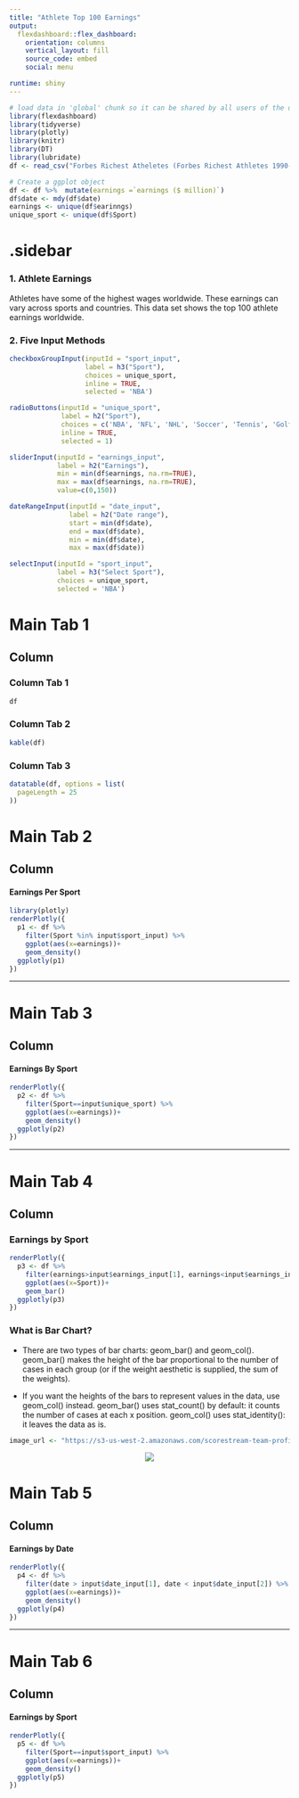 ```yaml
---
title: "Athlete Top 100 Earnings"
output: 
  flexdashboard::flex_dashboard:
    orientation: columns
    vertical_layout: fill
    source_code: embed
    social: menu

runtime: shiny
---
```


```r
# load data in 'global' chunk so it can be shared by all users of the dashboard
library(flexdashboard)
library(tidyverse)
library(plotly)
library(knitr)
library(DT)
library(lubridate)
df <- read_csv("Forbes Richest Atheletes (Forbes Richest Athletes 1990-2020).csv")

# Create a ggplot object
df <- df %>%  mutate(earnings =`earnings ($ million)`)
df$date <- mdy(df$date)
earnings <- unique(df$earinngs)
unique_sport <- unique(df$Sport)
```

{.sidebar}
=======================================================================

### 1. Athlete Earnings

Athletes have some of the highest wages worldwide.  These earnings can vary across sports and countries. This data set shows the top 100 athlete earnings worldwide.

### 2. Five Input Methods

```r
checkboxGroupInput(inputId = "sport_input", 
                   label = h3("Sport"),
                   choices = unique_sport, 
                   inline = TRUE,
                   selected = 'NBA')

radioButtons(inputId = "unique_sport", 
             label = h2("Sport"),
             choices = c('NBA', 'NFL', 'NHL', 'Soccer', 'Tennis', 'Golf', 'Boxing', 'Racing'),
             inline = TRUE,
             selected = 1)

sliderInput(inputId = "earnings_input",
            label = h2("Earnings"),
            min = min(df$earnings, na.rm=TRUE),
            max = max(df$earnings, na.rm=TRUE),
            value=c(0,150))

dateRangeInput(inputId = "date_input", 
               label = h2("Date range"), 
               start = min(df$date), 
               end = max(df$date),
               min = min(df$date), 
               max = max(df$date))

selectInput(inputId = "sport_input", 
            label = h3("Select Sport"),
            choices = unique_sport, 
            selected = 'NBA')
```

Main Tab 1
=======================================================================

Column {data-width=500, .tabset}
-----------------------------------------------------------------------

### Column Tab 1

```r
df
```


### Column Tab 2

```r
kable(df)
```


### Column Tab 3

```r
datatable(df, options = list(
  pageLength = 25
))
```


Main Tab 2
=======================================================================

Column {data-width=500}
-----------------------------------------------------------------------


#### Earnings Per Sport

```r
library(plotly)
renderPlotly({
  p1 <- df %>% 
    filter(Sport %in% input$sport_input) %>% 
    ggplot(aes(x=earnings))+
    geom_density()
  ggplotly(p1)
})
```

-----------------------------------------------------------------------

Main Tab 3
=======================================================================

Column {data-width=500}
-----------------------------------------------------------------------


#### Earnings By Sport

```r
renderPlotly({
  p2 <- df %>% 
    filter(Sport==input$unique_sport) %>% 
    ggplot(aes(x=earnings))+
    geom_density()
  ggplotly(p2)
})
```

-----------------------------------------------------------------------

Main Tab 4
=======================================================================

Column {data-width=500, .tabset}
-----------------------------------------------------------------------


### Earnings by Sport

```r
renderPlotly({
  p3 <- df %>% 
    filter(earnings>input$earnings_input[1], earnings<input$earnings_input[2]) %>% 
    ggplot(aes(x=Sport))+
    geom_bar()
  ggplotly(p3)
})
```

### What is Bar Chart?

- There are two types of bar charts: geom_bar() and geom_col(). geom_bar() makes the height of the bar proportional to the number of cases in each group (or if the weight aesthetic is supplied, the sum of the weights). 

- If you want the heights of the bars to represent values in the data, use geom_col() instead. geom_bar() uses stat_count() by default: it counts the number of cases at each x position. geom_col() uses stat_identity(): it leaves the data as is.

```r
image_url <- "https://s3-us-west-2.amazonaws.com/scorestream-team-profile-pictures/274145/20181010232546_702_mascot300.png"
```

<center><img src="`r image_url`"></center>



Main Tab 5
=======================================================================

Column {data-width=500}
-----------------------------------------------------------------------


#### Earnings by Date

```r
renderPlotly({
  p4 <- df %>% 
    filter(date > input$date_input[1], date < input$date_input[2]) %>% 
    ggplot(aes(x=earnings))+
    geom_density()
  ggplotly(p4)
})
```

-----------------------------------------------------------------------

Main Tab 6
=======================================================================

Column {data-width=500}
-----------------------------------------------------------------------


#### Earnings by Sport

```r
renderPlotly({
  p5 <- df %>% 
    filter(Sport==input$sport_input) %>% 
    ggplot(aes(x=earnings))+
    geom_density()
  ggplotly(p5)
})
```